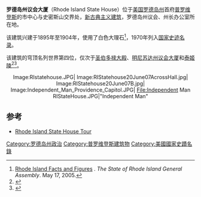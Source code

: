 {{Infobox NRHP
| name = 罗德岛州议会大厦
| nrhp_type = 
| image = Rhode_Island_State_House_2.jpg
| image_size = 350px
| caption = 议会大厦
| lat_degrees = 41
| lat_minutes = 49
| lat_seconds = 51
| lat_direction = N
| long_degrees = 71
| long_minutes = 24
| long_seconds = 54
| long_direction = W
| location =[[美国|美国]][[罗德岛州|罗德岛州]][[普罗维登斯|普罗维登斯]]史密斯街90号 
| nearest_city = 
| area = 
| built = 1895-1904
| architect =[[麦金米德与怀特建筑师事务所|麦金米德与怀特建筑师事务所]] 
| architecture = [[新古典主义建筑|新古典主义建筑]]
| designated =
| added = 1970年4月28日 
| established = 
| visitation_num = 
| visitation_year = 
| refnum = 70000002
}}
'''罗德岛州议会大厦'''（Rhode Island State House）位于[[美国|美国]][[罗德岛州|罗德岛州]]首府[[普罗维登斯|普罗维登斯]]的市中心与史密斯山交界处，[[新古典主义建筑|新古典主义建筑]]，罗德岛州议会、州长办公室所在地。

该建筑兴建于1895年至1904年，使用了{{convert|327000|cuft|m3}}白色大理石<ref>[http://www.rilin.state.ri.us/FactFig/ Rhode Island Facts and Figures] {{webarchive|url=https://web.archive.org/web/20070223014709/http://www.rilin.state.ri.us/FactFig/ |date=2007-02-23 }}. ''The State of Rhode Island General Assembly''. May 17, 2005.</ref>，1970年列入[[国家史迹名录|国家史迹名录]]。

该建筑的穹顶名列世界第四位，仅次于[[圣伯多禄大殿|圣伯多禄大殿]]、[[明尼苏达州议会大厦|明尼苏达州议会大厦]]和[[泰姬陵|泰姬陵]]<ref>{{cite web |url=http://www.rilin.state.ri.us/FactFig/ |title=存档副本 |accessdate=2007-08-01 |archive-url=https://www.webcitation.org/67rXAoLzY?url=http://www.rilin.state.ri.us/FactFig/ |archive-date=2012-05-23 |dead-url=yes }}</ref><ref>{{cite web |url=http://www.visitrhodeisland.com/what-to-do/heritage-trails/providence-heritage-trail/ |title=存档副本 |accessdate=2010-12-02 |deadurl=yes |archiveurl=https://www.webcitation.org/6AOk7rKq9?url=http://www.visitrhodeisland.com/what-to-do/heritage-trails/providence-heritage-trail/ |archivedate=2012-09-03 }}</ref>。 

<center><gallery>
Image:RIstatehouse.JPG|
Image:RIStatehouse20June07AcrossHall.jpg|
Image:RIStatehouse20June07B.jpg|
Image:Independent_Man_Providence_Capitol.JPG|
File:Independent Man RIStateHouse.JPG|"Independent Man"
</gallery></center>

==参考==
{{Reflist}}
*[https://web.archive.org/web/20070207092950/http://www.rilin.state.ri.us/statehousetour/ Rhode Island State House Tour]
{{US State Capitols}}
[[Category:罗德岛州政治|Category:罗德岛州政治]]
[[Category:普罗维登斯建筑物|Category:普罗维登斯建筑物]]
[[Category:美國國家史蹟名錄|Category:美國國家史蹟名錄]]